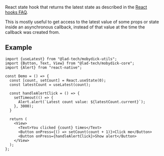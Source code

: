 React state hook that returns the latest state as described in the [React hooks FAQ](https://legacy.reactjs.org/docs/hooks-faq.html#why-am-i-seeing-stale-props-or-state-inside-my-function).

This is mostly useful to get access to the latest value of some props or state inside an asynchronous callback,
instead of that value at the time the callback was created from.

## Example

```tsx
import {useLatest} from "@lad-tech/mobydick-utils";
import {Button, Text, View} from "@lad-tech/mobydick-core";
import {Alert} from "react-native";

const Demo = () => {
  const [count, setCount] = React.useState(0);
  const latestCount = useLatest(count);

  const handleAlertClick = () => {
    setTimeout(() => {
      Alert.alert(`Latest count value: ${latestCount.current}`);
    }, 3000);
  }

  return (
    <View>
      <Text>You clicked {count} times</Text>
      <Button onPress={() => setCount(count + 1)}>Click me</Button>
      <Button onPress={handleAlertClick}>Show alert</Button>
    </View>
  );
};
```
